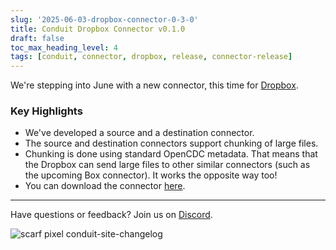 ```yaml
---
slug: '2025-06-03-dropbox-connector-0-3-0'
title: Conduit Dropbox Connector v0.1.0
draft: false
toc_max_heading_level: 4
tags: [conduit, connector, dropbox, release, connector-release]
---
```


We're stepping into June with a new connector, this time
for [Dropbox](https://www.dropbox.com). 

<!--truncate-->

### Key Highlights

- We've developed a source and a destination connector.
- The source and destination connectors support chunking of large files. 
- Chunking is done using standard OpenCDC metadata. That means that the Dropbox
  can send large files to other similar connectors (such as the upcoming Box
  connector). It works the opposite way too!
- You can download the
  connector [here](https://github.com/conduitio-labs/conduit-connector-dropbox/releases/tag/v0.1.0).

---

Have questions or feedback? Join us on [Discord](https://discord.meroxa.com/).

![scarf pixel conduit-site-changelog](https://static.scarf.sh/a.png?x-pxid=b43cda70-9a98-4938-8857-471cc05e99c5)
